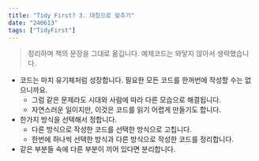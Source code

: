 ```yaml
---
title: "Tidy First? 3. 대칭으로 맞추기"
date: "240613"
tags: ["TidyFirst"]
---
```


> 정리하며 책의 문장을 그대로 옮깁니다. 예제코드는 와닿지 않아서 생략했습니다.

- 코드는 마치 유기체처럼 성장합니다. 필요한 모든 코드를 한꺼번에 작성할 수는 없으니까요.
  - 그럼 같은 문제라도 시대와 사람에 따라 다른 모습으로 해결됩니다.
  - 자연스러운 일이지만, 이것은 코드를 읽기 어렵게 만들기도 합니다.
- 한가지 방식을 선택해서 정합니다.
  - 다른 방식으로 작성한 코드를 선택한 방식으로 고칩니다.
  - 한번에 하나씩 선택한 방식과 다른 방식으로 작성한 코드를 정리합니다.
- 같은 부분들 속에 다른 부분이 끼어 있다면 분리합니다.
